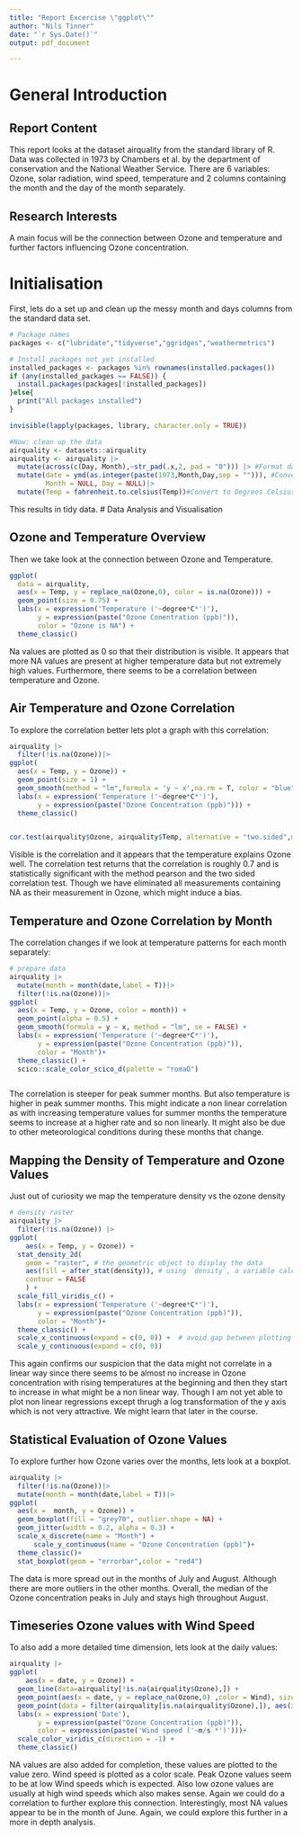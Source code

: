 ```yaml
---
title: "Report Excercise \"ggplot\""
author: "Nils Tinner"
date: "`r Sys.Date()`"
output: pdf_document

---
```

# General Introduction

## Report Content
This report looks at the dataset airquality from the standard library of R. Data was collected in 1973  by Chambers et al. by the department of conservation and the National Weather Service. There are 6 variables: Ozone, solar radiation, wind speed, temperature and 2 columns containing the month and the day of the month separately.

## Research Interests
A main focus will be the connection between Ozone and temperature and further factors influencing Ozone concentration.

# Initialisation
First, lets do a set up and clean up the messy month and days columns from the standard data set. 
```r
# Package names
packages <- c("lubridate","tidyverse","ggridges","weathermetrics")

# Install packages not yet installed
installed_packages <- packages %in% rownames(installed.packages())
if (any(installed_packages == FALSE)) {
  install.packages(packages[!installed_packages])
}else{
  print("All packages installed")
}

invisible(lapply(packages, library, character.only = TRUE))

#Now: clean up the data
airquality <- datasets::airquality
airquality <- airquality |>
  mutate(across(c(Day, Month),~str_pad(.x,2, pad = "0"))) |> #Format dates to strings in same format
  mutate(date = ymd(as.integer(paste(1973,Month,Day,sep = ""))), #Convert to actual dates
         Month = NULL, Day = NULL)|>
  mutate(Temp = fahrenheit.to.celsius(Temp))#Convert to Degrees Celsius

```
This results in tidy data. 
# Data Analysis and Visualisation

## Ozone and Temperature Overview
Then we take look at the connection between Ozone and Temperature. 

```r
ggplot(
  data = airquality,
  aes(x = Temp, y = replace_na(Ozone,0), color = is.na(Ozone))) +
  geom_point(size = 0.75) +
  labs(x = expression('Temperature ('~degree*C*')'), 
       y = expression(paste("Ozone Conentration (ppb)")),
       color = "Ozone is NA") +
  theme_classic()
```
Na values are plotted as 0 so that their distribution is visible. It appears that more NA values are present at higher temperature data but not extremely high values. Furthermore, there seems to be a correlation between temperature and Ozone.

## Air Temperature and Ozone Correlation

To explore the correlation better lets plot a graph with this correlation:

```r
airquality |>
  filter(!is.na(Ozone))|>
ggplot(
  aes(x = Temp, y = Ozone)) +
  geom_point(size = 1) +
  geom_smooth(method = "lm",formula = 'y ~ x',na.rm = T, color = "blue") +
  labs(x = expression('Temperature ('~degree*C*')'), 
       y = expression(paste("Ozone Concentration (ppb)"))) +
  theme_classic()


cor.test(airquality$Ozone, airquality$Temp, alternative = "two.sided",method = "pearson")
```
Visible is the correlation and it appears that the temperature explains Ozone well. The correlation test returns that the correlation is roughly 0.7 and is statistically significant with the method pearson and the two sided correlation test. Though we have eliminated all measurements containing NA as their measurement in Ozone, which might induce a bias.

## Temperature and Ozone Correlation by Month

The correlation changes if we look at temperature patterns for each month separately:

```r
# prepare data
airquality |>
  mutate(month = month(date,label = T))|>
  filter(!is.na(Ozone))|>
ggplot(
  aes(x = Temp, y = Ozone, color = month)) +
  geom_point(alpha = 0.5) +
  geom_smooth(formula = y ~ x, method = "lm", se = FALSE) +
  labs(x = expression('Temperature ('~degree*C*')'), 
       y = expression(paste("Ozone Concentration (ppb)")),
       color = "Month")+
  theme_classic() +
  scico::scale_color_scico_d(palette = "romaO")



```
The correlation is steeper for peak summer months. But also temperature is higher in peak summer months. This might indicate a non linear correlation as with increasing temperature values for summer months the temperature seems to increase at a higher rate and so non linearly. It might also be due to other meteorological conditions during these months that change.

## Mapping the Density of Temperature  and Ozone Values

Just out of curiosity we map the temperature density vs the ozone density

```r

# density raster
airquality |>
  filter(!is.na(Ozone)) |>
ggplot(
    aes(x = Temp, y = Ozone)) +
  stat_density_2d(
    geom = "raster", # the geometric object to display the data
    aes(fill = after_stat(density)), # using `density`, a variable calculated by the stat
    contour = FALSE 
    ) +
  scale_fill_viridis_c() +
  labs(x = expression('Temperature ('~degree*C*')'), 
       y = expression(paste("Ozone Concentration (ppb)")),
       color = "Month")+
  theme_classic() + 
  scale_x_continuous(expand = c(0, 0)) +  # avoid gap between plotting area and axis
  scale_y_continuous(expand = c(0, 0))

```

This again confirms our suspicion that the data might not correlate in a linear way since there seems to be almost no increase in Ozone concentration with rising temperatures at the beginning and then they start to increase in what might be a non linear way. Though I am not yet able to plot non linear regressions except thrugh a log transformation of the y axis which is not very attractive. We might learn that later in the course.

## Statistical Evaluation of Ozone Values

To explore further how Ozone varies over the months, lets look at a boxplot.

```r
airquality |>
  filter(!is.na(Ozone))|>
  mutate(month = month(date,label = T))|>
ggplot(
  aes(x =  month, y = Ozone)) +
  geom_boxplot(fill = "grey70", outlier.shape = NA) +
  geom_jitter(width = 0.2, alpha = 0.3) +
  scale_x_discrete(name = "Month") +
      scale_y_continuous(name = "Ozone Concentration (ppb)")+
  theme_classic()+
  stat_boxplot(geom = "errorbar",color = "red4")


```
The data is more spread out in the months of July and August. Although there are more outliers in the other months. Overall, the median of the Ozone concentration peaks in July and stays high throughout August.

## Timeseries Ozone values with Wind Speed

To also add a  more detailed time dimension, lets look at the daily values:

```r
airquality |>
ggplot(
    aes(x = date, y = Ozone)) +
  geom_line(data=airquality[!is.na(airquality$Ozone),]) +
  geom_point(aes(x = date, y = replace_na(Ozone,0) ,color = Wind), size = 0.9) +
  geom_point(data = filter(airquality[is.na(airquality$Ozone),]), aes(x = date, y = replace_na(Ozone,0)),color = "red4") +
  labs(x = expression('Date'), 
       y = expression(paste("Ozone Concentration (ppb)")),
       color = expression(paste('Wind speed ('~m/s *')')))+
  scale_color_viridis_c(direction = -1) + 
  theme_classic()


```
NA values are also added for completion, these values are plotted to the value zero. Wind speed is plotted as a color scale. Peak Ozone values seem to be at low Wind speeds which is expected. Also low ozone values are usually at high wind speeds which also makes sense. Again we could do a correlation to further explore this connection.
Interestingly, most NA values appear to be in the month of June. Again, we could explore this further in a more in depth analysis.